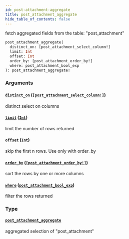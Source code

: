 ```yaml
---
id: post-attachment-aggregate
title: post_attachment_aggregate
hide_table_of_contents: false
---
```


fetch aggregated fields from the table: "post_attachment"

```graphql
post_attachment_aggregate(
  distinct_on: [post_attachment_select_column!]
  limit: Int
  offset: Int
  order_by: [post_attachment_order_by!]
  where: post_attachment_bool_exp
): post_attachment_aggregate!
```

### Arguments

#### [`distinct_on`](#) ([`[post_attachment_select_column!]`](/07-graphql/enums/post-attachment-select-column))

distinct select on columns

#### [`limit`](#) ([`Int`](/07-graphql/scalars/int))

limit the number of rows returned

#### [`offset`](#) ([`Int`](/07-graphql/scalars/int))

skip the first n rows. Use only with order_by

#### [`order_by`](#) ([`[post_attachment_order_by!]`](/07-graphql/inputs/post-attachment-order-by))

sort the rows by one or more columns

#### [`where`](#) ([`post_attachment_bool_exp`](/07-graphql/inputs/post-attachment-bool-exp))

filter the rows returned

### Type

#### [`post_attachment_aggregate`](/07-graphql/objects/post-attachment-aggregate)

aggregated selection of "post_attachment"
